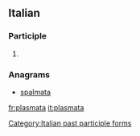 ==Italian==

===Participle===
{{head|it|past participle form}}

# {{feminine singular of|plasmato|lang=it}}

===Anagrams===
* [[spalmata#Italian|spalmata]]
[[Category:Italian past participle forms]]

[[fr:plasmata]]
[[it:plasmata]]